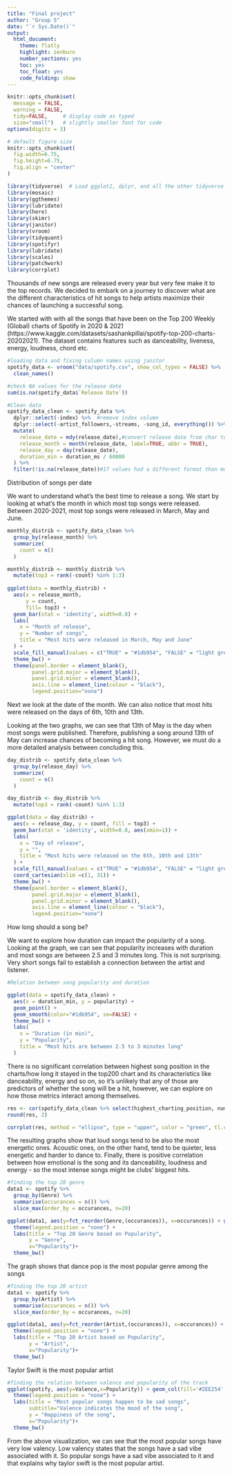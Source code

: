 ```yaml
---
title: "Final project"
author: "Group 5"
date: "`r Sys.Date()`"
output:
  html_document:
    theme: flatly
    highlight: zenburn
    number_sections: yes
    toc: yes
    toc_float: yes
    code_folding: show
---
```


```r
knitr::opts_chunk$set(
  message = FALSE, 
  warning = FALSE, 
  tidy=FALSE,     # display code as typed
  size="small")   # slightly smaller font for code
options(digits = 3)

# default figure size
knitr::opts_chunk$set(
  fig.width=6.75, 
  fig.height=6.75,
  fig.align = "center"
)
```

```r
library(tidyverse)  # Load ggplot2, dplyr, and all the other tidyverse packages
library(mosaic)
library(ggthemes)
library(lubridate)
library(here)
library(skimr)
library(janitor)
library(vroom)
library(tidyquant)
library(spotifyr)
library(lubridate)
library(scales)
library(patchwork)
library(corrplot)
```


Thousands of new songs are released every year but very few make it to the top records. We decided to embark on a journey to discover what are the different characteristics of hit songs to help artists maximize their chances of launching a successful song.

We started with with all the songs that have been on the Top 200 Weekly (Global) charts of Spotify in 2020 & 2021 (https://www.kaggle.com/datasets/sashankpillai/spotify-top-200-charts-20202021). The dataset contains features such as danceability, liveness, energy, loudness, chord etc.


```r
#loading data and fixing column names using janitor
spotify_data <- vroom("data/spotify.csv", show_col_types = FALSE) %>% 
  clean_names()
```


```r
#check NA values for the release date
sum(is.na(spotify_data$`Release Date`))
```

```r
#Clean data
spotify_data_clean <- spotify_data %>%
  dplyr::select(-index) %>%  #remove index column
  dplyr::select(-artist_followers,-streams, -song_id, everything()) %>%#move some not-so-important variables to the end. 
  mutate(
    release_date = mdy(release_date),#convert release date from char to date format
    release_month = month(release_date, label=TRUE, abbr = TRUE),
    release_day = day(release_date),
    duration_min = duration_ms / 60000
  ) %>%
  filter(!is.na(release_date))#17 values had a different format than month-day-year. We remove these and the previous NA values.
```

Distribution of songs per date

We want to understand what's the best time to release a song. We start by looking at what's the month in which most top songs were released. Between 2020-2021, most top songs were released in March, May and June. 

```r
monthly_distrib <- spotify_data_clean %>%
  group_by(release_month) %>%
  summarize(
    count = n()
  ) 

monthly_distrib <- monthly_distrib %>%
  mutate(top3 = rank(-count) %in% 1:3)
  
ggplot(data = monthly_distrib) +
  aes(x = release_month, 
      y = count, 
      fill= top3) +
  geom_bar(stat = 'identity', width=0.8) + 
  labs(
    x = "Month of release",
    y = "Number of songs",
    title = "Most hits were released in March, May and June"
  ) +
  scale_fill_manual(values = c("TRUE" = "#1db954", "FALSE" = "light grey")) +
  theme_bw() + 
  theme(panel.border = element_blank(), 
        panel.grid.major = element_blank(), 
        panel.grid.minor = element_blank(), 
        axis.line = element_line(colour = "black"),
        legend.position="none")
```
Next we look at the date of the month. We can also notice that most hits were released on the days of 6th, 10th and 13th.

Looking at the two graphs, we can see that 13th of May is the day when most songs were published. Therefore, publishing a song around 13th of May can increase chances of becoming a hit song. However, we must do a more detailed analysis between concluding this.

```r
day_distrib <- spotify_data_clean %>%
  group_by(release_day) %>%
  summarize(
    count = n()
  ) 

day_distrib <- day_distrib %>%
  mutate(top3 = rank(-count) %in% 1:3)

ggplot(data = day_distrib) + 
  aes(x = release_day, y = count, fill = top3) +
  geom_bar(stat = 'identity', width=0.8, aes(xmin=1)) + 
  labs(
    x = "Day of release",
    y = "",
    title = "Most hits were released on the 6th, 10th and 13th"
  ) +
  scale_fill_manual(values = c("TRUE" = "#1db954", "FALSE" = "light grey")) +
  coord_cartesian(xlim =c(1, 31)) +
  theme_bw() + 
  theme(panel.border = element_blank(), 
        panel.grid.major = element_blank(), 
        panel.grid.minor = element_blank(), 
        axis.line = element_line(colour = "black"),
        legend.position="none")

```

How long should a song be?

We want to explore how duration can impact the popularity of a song. Looking at the graph, we can see that popularity increases with duration and most songs are between 2.5 and 3 minutes long. This is not surprising. Very short songs fail to establish a connection between the artist and listener.

```r
#Relation between song popularity and duration

ggplot(data = spotify_data_clean) +
  aes(x = duration_min, y = popularity) +
  geom_point() +
  geom_smooth(color="#1db954", se=FALSE) +
  theme_bw() +
  labs(
    x = "Duration (in min)",
    y = "Popularity",
    title = "Most hits are between 2.5 to 3 minutes long"
  )

```

There is no significant correlation between highest song position in the charts/how long it stayed in the top200 chart and its characteristics like danceability, energy and so on, so it's unlikely that any of those are predictors of whether the song will be a hit, however, we can explore on how those metrics interact among themselves. 

```r
res <- cor(spotify_data_clean %>% select(highest_charting_position, number_of_times_charted, popularity, danceability, energy, loudness, speechiness, acousticness, liveness, tempo, duration_ms,valence, streams, artist_followers))
round(res, 2)

corrplot(res, method = "ellipse", type = "upper", color = "green", tl.col = 'black',  tl.srt = 45, col=colorRampPalette(c("#287DC7","white","#1DB954"))(200))
```

The resulting graphs show that loud songs tend to be also the most energetic ones. Acoustic ones, on the other hand, tend to be quieter, less energetic and harder to dance to. Finally, there is positive correlation between how emotional is the song and its danceability, loudness  and energy - so the most intense songs might be clubs' biggest hits.

```r
#finding the top 20 genre
data1 <- spotify %>% 
  group_by(Genre) %>% 
  summarise(occurances = n()) %>% 
  slice_max(order_by = occurances, n=20)

ggplot(data1, aes(y=fct_reorder(Genre,(occurances)), x=occurances)) + geom_col(fill='#2EE254', width=0.8)+
  theme(legend.position = "none") +
  labs(title = "Top 20 Genre based on Popularity",
       y = "Genre", 
       x="Popularity")+
  theme_bw()  
```

The graph shows that dance pop is the most popular genre among the songs

```r
#finding the top 20 artist
data1 <- spotify %>% 
  group_by(Artist) %>% 
  summarise(occurances = n()) %>% 
  slice_max(order_by = occurances, n=20)

ggplot(data1, aes(y=fct_reorder(Artist,(occurances)), x=occurances)) + geom_col(fill='#2EE254', width=0.8)+
  theme(legend.position = "none") +
  labs(title = "Top 20 Artist based on Popularity",
       y = "Artist", 
       x="Popularity")+
  theme_bw()  

```

Taylor Swift is the most popular artist 

```r
#finding the relation between valence and popularity of the track
ggplot(spotify, aes(y=Valence,x=Popularity)) + geom_col(fill='#2EE254', width=0.8)+
  theme(legend.position = "none") +
  labs(title = "Most popular songs happen to be sad songs",
       subtitle="Valence indicates the mood of the song",
       y = "Happiness of the song", 
       x="Popularity")+
  theme_bw() 

```

From the above visualization, we can see that the most popular songs have very low valency. Low valency states that the songs have a sad vibe associated with it. So popular songs have a sad vibe associated to it and that explains why taylor swift is the most popular artist.


